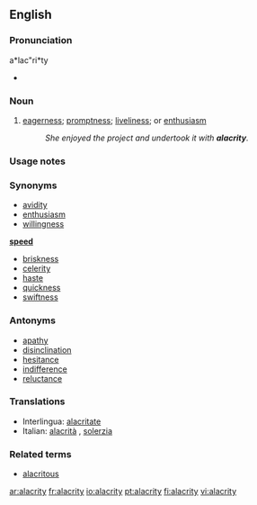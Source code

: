 ==English==

===Pronunciation===
a*lac"ri*ty
*{{audio|en-us-alacrity.ogg|Audio (US)}}

===Noun===
{{en-noun|alacrities}}

# [[eagerness]]; [[promptness]]; [[liveliness]]; or [[enthusiasm]]
#:''She enjoyed the project and undertook it with '''alacrity'''.''

===Usage notes===

===Synonyms===
* [[avidity]]
* [[enthusiasm]]
* [[willingness]]
'''[[speed]]'''
* [[briskness]]
* [[celerity]]
* [[haste]]
* [[quickness]]
* [[swiftness]]

===Antonyms===
* [[apathy]]
* [[disinclination]]
* [[hesitance]]
* [[indifference]]
* [[reluctance]]

===Translations===
{{rfc-level|Translations at L3+}}
*Interlingua: [[alacritate]]
*Italian: [[alacrità]] {{f}}, [[solerzia]] {{f}}

===Related terms===
* [[alacritous]]

[[ar:alacrity]]
[[fr:alacrity]]
[[io:alacrity]]
[[pt:alacrity]]
[[fi:alacrity]]
[[vi:alacrity]]